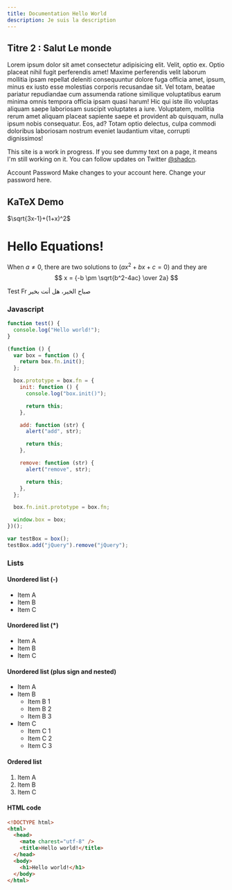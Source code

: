 ```yaml
---
title: Documentation Hello World
description: Je suis la description
---
```


## Titre 2 : Salut Le monde

Lorem ipsum dolor sit amet consectetur adipisicing elit. Velit, optio ex. Optio placeat nihil fugit perferendis amet! Maxime perferendis velit laborum mollitia ipsam repellat deleniti consequuntur dolore fuga officia amet, ipsum, minus ex iusto esse molestias corporis recusandae sit. Vel totam, beatae pariatur repudiandae cum assumenda ratione similique voluptatibus earum minima omnis tempora officia ipsam quasi harum! Hic qui iste illo voluptas aliquam saepe laboriosam suscipit voluptates a iure. Voluptatem, mollitia rerum amet aliquam placeat sapiente saepe et provident ab quisquam, nulla ipsum nobis consequatur. Eos, ad? Totam optio delectus, culpa commodi doloribus laboriosam nostrum eveniet laudantium vitae, corrupti dignissimos!

<Callout>

This site is a work in progress. If you see dummy text on a page, it means I'm still working on it. You can follow updates on Twitter [@shadcn](https://twitter.com/shadcn).

</Callout>

<Tabs defaultValue="account" className="w-[400px]">
  <TabsList>
    <TabsTrigger value="account">Account</TabsTrigger>
    <TabsTrigger value="password">Password</TabsTrigger>
  </TabsList>
  <TabsContent value="account">Make changes to your account here.</TabsContent>
  <TabsContent value="password">Change your password here.</TabsContent>
</Tabs>

## KaTeX Demo

$\sqrt{3x-1}+(1+x)^2$

# Hello Equations!

When $a \ne 0$, there are two solutions to $(ax^2 + bx + c = 0)$ and they are
$$ x = {-b \pm \sqrt{b^2-4ac} \over 2a} $$

<TabsArabe>
  <TabsArabeFr>Test Fr</TabsArabeFr>
  <TabsArabeAr>صباح الخير، هل أنت بخير</TabsArabeAr>
</TabsArabe>

### Javascript

```javascript
function test() {
  console.log("Hello world!");
}

(function () {
  var box = function () {
    return box.fn.init();
  };

  box.prototype = box.fn = {
    init: function () {
      console.log("box.init()");

      return this;
    },

    add: function (str) {
      alert("add", str);

      return this;
    },

    remove: function (str) {
      alert("remove", str);

      return this;
    },
  };

  box.fn.init.prototype = box.fn;

  window.box = box;
})();

var testBox = box();
testBox.add("jQuery").remove("jQuery");
```

### Lists

#### Unordered list (-)

- Item A
- Item B
- Item C

#### Unordered list (\*)

- Item A
- Item B
- Item C

#### Unordered list (plus sign and nested)

- Item A
- Item B
  - Item B 1
  - Item B 2
  - Item B 3
- Item C
  - Item C 1
  - Item C 2
  - Item C 3

#### Ordered list

1. Item A
2. Item B
3. Item C

#### HTML code

```html
<!DOCTYPE html>
<html>
  <head>
    <mate charest="utf-8" />
    <title>Hello world!</title>
  </head>
  <body>
    <h1>Hello world!</h1>
  </body>
</html>
```
